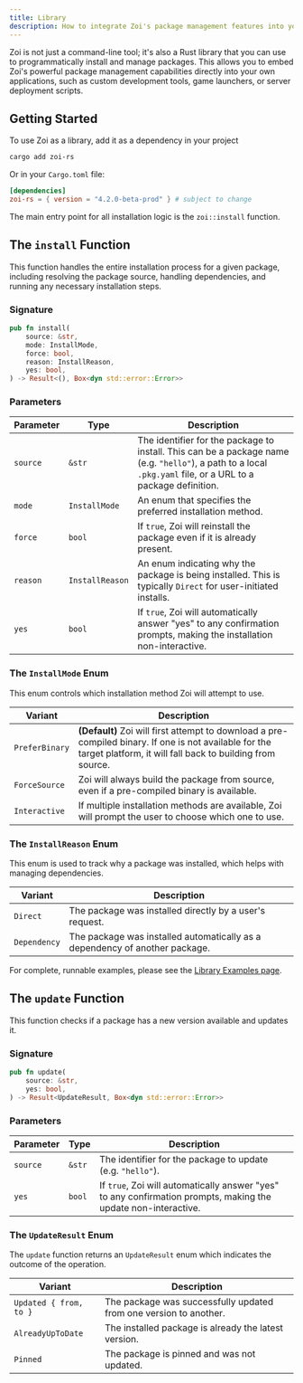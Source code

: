 ```yaml
---
title: Library
description: How to integrate Zoi's package management features into your own Rust applications.
---
```


Zoi is not just a command-line tool; it's also a Rust library that you can use to programmatically install and manage packages. This allows you to embed Zoi's powerful package management capabilities directly into your own applications, such as custom development tools, game launchers, or server deployment scripts.

## Getting Started

To use Zoi as a library, add it as a dependency in your project

```sh
cargo add zoi-rs
```

Or in your `Cargo.toml` file:

```toml
[dependencies]
zoi-rs = { version = "4.2.0-beta-prod" } # subject to change
```

The main entry point for all installation logic is the `zoi::install` function.

## The `install` Function

This function handles the entire installation process for a given package, including resolving the package source, handling dependencies, and running any necessary installation steps.

### Signature

```rust
pub fn install(
    source: &str,
    mode: InstallMode,
    force: bool,
    reason: InstallReason,
    yes: bool,
) -> Result<(), Box<dyn std::error::Error>>
```

### Parameters

| Parameter | Type            | Description                                                                                                                                                   |
| --------- | --------------- | ------------------------------------------------------------------------------------------------------------------------------------------------------------- |
| `source`  | `&str`          | The identifier for the package to install. This can be a package name (e.g. `"hello"`), a path to a local `.pkg.yaml` file, or a URL to a package definition. |
| `mode`    | `InstallMode`   | An enum that specifies the preferred installation method.                                                                                                     |
| `force`   | `bool`          | If `true`, Zoi will reinstall the package even if it is already present.                                                                                      |
| `reason`  | `InstallReason` | An enum indicating why the package is being installed. This is typically `Direct` for user-initiated installs.                                                |
| `yes`     | `bool`          | If `true`, Zoi will automatically answer "yes" to any confirmation prompts, making the installation non-interactive.                                          |

### The `InstallMode` Enum

This enum controls which installation method Zoi will attempt to use.

| Variant        | Description                                                                                                                                                         |
| -------------- | ------------------------------------------------------------------------------------------------------------------------------------------------------------------- |
| `PreferBinary` | **(Default)** Zoi will first attempt to download a pre-compiled binary. If one is not available for the target platform, it will fall back to building from source. |
| `ForceSource`  | Zoi will always build the package from source, even if a pre-compiled binary is available.                                                                          |
| `Interactive`  | If multiple installation methods are available, Zoi will prompt the user to choose which one to use.                                                                |

### The `InstallReason` Enum

This enum is used to track why a package was installed, which helps with managing dependencies.

| Variant      | Description                                                                 |
| ------------ | --------------------------------------------------------------------------- |
| `Direct`     | The package was installed directly by a user's request.                     |
| `Dependency` | The package was installed automatically as a dependency of another package. |

For complete, runnable examples, please see the [Library Examples page](/docs/zds/zoi/lib/examples).

## The `update` Function

This function checks if a package has a new version available and updates it.

### Signature

```rust
pub fn update(
    source: &str,
    yes: bool,
) -> Result<UpdateResult, Box<dyn std::error::Error>>
```

### Parameters

| Parameter | Type   | Description                                                                                                    |
| --------- | ------ | -------------------------------------------------------------------------------------------------------------- |
| `source`  | `&str` | The identifier for the package to update (e.g. `"hello"`).                                                     |
| `yes`     | `bool` | If `true`, Zoi will automatically answer "yes" to any confirmation prompts, making the update non-interactive. |

### The `UpdateResult` Enum

The `update` function returns an `UpdateResult` enum which indicates the outcome of the operation.

| Variant                | Description                                                       |
| ---------------------- | ----------------------------------------------------------------- |
| `Updated { from, to }` | The package was successfully updated from one version to another. |
| `AlreadyUpToDate`      | The installed package is already the latest version.              |
| `Pinned`               | The package is pinned and was not updated.                        |
